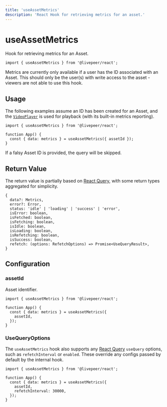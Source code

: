 ```yaml
---
title: 'useAssetMetrics'
description: 'React Hook for retrieving metrics for an asset.'
---
```



# useAssetMetrics

Hook for retrieving metrics for an Asset.

```tsx
import { useAssetMetrics } from '@livepeer/react';
```

<Callout>
  Metrics are currently only available if a user has the ID associated with an
  Asset. This should only be the user(s) with write access to the asset -
  viewers are not able to use this hook.
</Callout>

## Usage

The following examples assume an ID has been created for an Asset, and the [`VideoPlayer`](/docs/VideoPlayer)
is used for playback (with its built-in metrics reporting).

```tsx
import { useAssetMetrics } from '@livepeer/react';

function App() {
  const { data: metrics } = useAssetMetrics({ assetId });
}
```

If a falsy Asset ID is provided, the query will be skipped.

## Return Value

The return value is partially based on [React Query](https://tanstack.com/query/v4/docs/reference/useQuery), with some return types
aggregated for simplicity.

```tsx
{
  data?: Metrics,
  error?: Error,
  status: 'idle' | 'loading' | 'success' | 'error',
  isError: boolean,
  isFetched: boolean,
  isFetching: boolean,
  isIdle: boolean,
  isLoading: boolean,
  isRefetching: boolean,
  isSuccess: boolean,
  refetch: (options: RefetchOptions) => Promise<UseQueryResult>,
}
```

## Configuration

### assetId

Asset identifier.

```tsx {5}
import { useAssetMetrics } from '@livepeer/react';

function App() {
  const { data: metrics } = useAssetMetrics({
    assetId,
  });
}
```

### UseQueryOptions

The `useAssetMetrics` hook also supports any [React Query](https://tanstack.com/query/v4/docs/reference/useQuery) `useQuery` options, such as
`refetchInterval` or `enabled`. These override any configs passed by default by the internal hook.

```tsx {6}
import { useAssetMetrics } from '@livepeer/react';

function App() {
  const { data: metrics } = useAssetMetrics({
    assetId,
    refetchInterval: 30000,
  });
}
```
